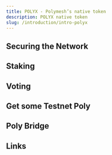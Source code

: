 ```yaml
---
title: POLYX - Polymesh’s native token
description: POLYX native token
slug: /introduction/intro-polyx
---
```


## Securing the Network


## Staking



## Voting



## Get some Testnet Poly



## Poly Bridge



## Links



